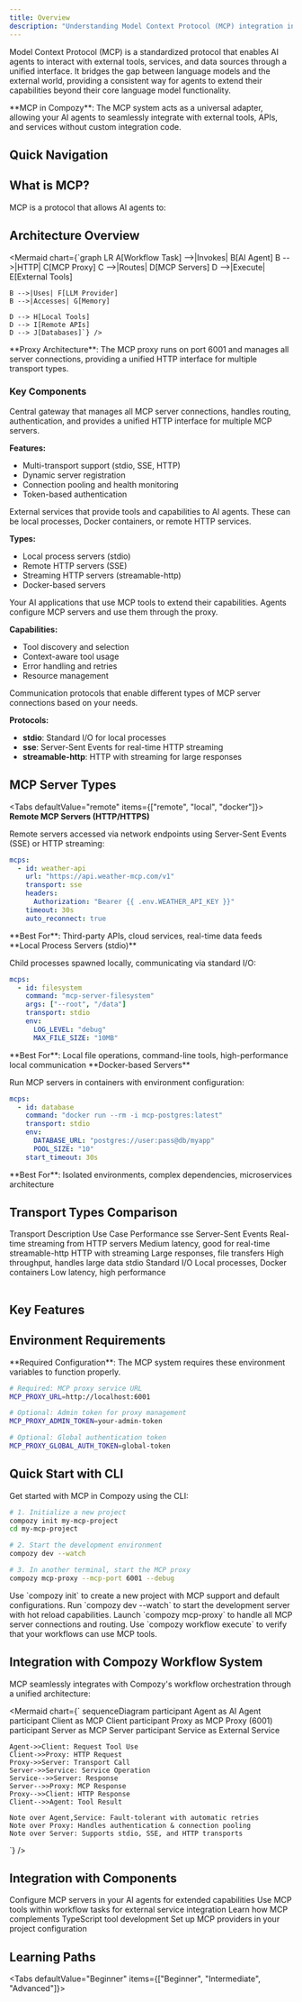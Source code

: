 ```yaml
---
title: Overview
description: "Understanding Model Context Protocol (MCP) integration in Compozy"
---
```


Model Context Protocol (MCP) is a standardized protocol that enables AI agents to interact with external tools, services, and data sources through a unified interface. It bridges the gap between language models and the external world, providing a consistent way for agents to extend their capabilities beyond their core language model functionality.

<Callout type="info">
**MCP in Compozy**: The MCP system acts as a universal adapter, allowing your AI agents to seamlessly integrate with external tools, APIs, and services without custom integration code.
</Callout>

## Quick Navigation

<ReferenceCardList cols={3}>
  <ReferenceCard
    title="MCP Proxy Server"
    href="/docs/core/mcp/mcp-proxy-server"
    description="Central gateway architecture"
    icon="Radio"
  />
  <ReferenceCard
    title="Transport Configuration"
    href="/docs/core/mcp/transport-configuration"
    description="Communication protocols"
    icon="Link2"
  />
  <ReferenceCard
    title="Security & Authentication"
    href="/docs/core/mcp/security-authentication"
    description="Secure your MCP setup"
    icon="Shield"
  />
</ReferenceCardList>

## What is MCP?

MCP is a protocol that allows AI agents to:

<FeatureCardList cols={2}>
  <FeatureCard
    title="File System Access"
    description="Read, write, and manipulate files and directories"
    icon="FileCode"
  />
  <FeatureCard
    title="Database Operations"
    description="Query and modify databases with SQL and NoSQL support"
    icon="Database"
  />
  <FeatureCard
    title="API Integration"
    description="Interact with external REST APIs and web services"
    icon="Globe"
  />
  <FeatureCard
    title="Code Execution"
    description="Run Python, JavaScript, and other code runtimes"
    icon="Cpu"
  />
</FeatureCardList>

## Architecture Overview

<Mermaid chart={`graph LR
    A[Workflow Task] -->|Invokes| B[AI Agent]
    B -->|HTTP| C[MCP Proxy]
    C -->|Routes| D[MCP Servers]
    D -->|Execute| E[External Tools]

    B -->|Uses| F[LLM Provider]
    B -->|Accesses| G[Memory]

    D --> H[Local Tools]
    D --> I[Remote APIs]
    D --> J[Databases]`} />

<Callout type="info" className="my-8">
**Proxy Architecture**: The MCP proxy runs on port 6001 and manages all server connections, providing a unified HTTP interface for multiple transport types.
</Callout>

### Key Components

<AccordionGroup>
<Accordion title="MCP Proxy" icon="Radio">
Central gateway that manages all MCP server connections, handles routing, authentication, and provides a unified HTTP interface for multiple MCP servers.

**Features:**
- Multi-transport support (stdio, SSE, HTTP)
- Dynamic server registration
- Connection pooling and health monitoring
- Token-based authentication
</Accordion>

<Accordion title="MCP Servers" icon="Package">
External services that provide tools and capabilities to AI agents. These can be local processes, Docker containers, or remote HTTP services.

**Types:**
- Local process servers (stdio)
- Remote HTTP servers (SSE)
- Streaming HTTP servers (streamable-http)
- Docker-based servers
</Accordion>

<Accordion title="AI Agents" icon="BrainCircuit">
Your AI applications that use MCP tools to extend their capabilities. Agents configure MCP servers and use them through the proxy.

**Capabilities:**
- Tool discovery and selection
- Context-aware tool usage
- Error handling and retries
- Resource management
</Accordion>

<Accordion title="Transport Layer" icon="Link2">
Communication protocols that enable different types of MCP server connections based on your needs.

**Protocols:**
- **stdio**: Standard I/O for local processes
- **sse**: Server-Sent Events for real-time HTTP streaming
- **streamable-http**: HTTP with streaming for large responses
</Accordion>
</AccordionGroup>

## MCP Server Types

<Tabs defaultValue="remote" items={["remote", "local", "docker"]}>
<Tab value="remote">
**Remote MCP Servers (HTTP/HTTPS)**

Remote servers accessed via network endpoints using Server-Sent Events (SSE) or HTTP streaming:

```yaml title="Weather API Server"
mcps:
  - id: weather-api
    url: "https://api.weather-mcp.com/v1"
    transport: sse
    headers:
      Authorization: "Bearer {{ .env.WEATHER_API_KEY }}"
    timeout: 30s
    auto_reconnect: true
```

<Callout type="info">
**Best For**: Third-party APIs, cloud services, real-time data feeds
</Callout>
</Tab>

<Tab value="local">
**Local Process Servers (stdio)**

Child processes spawned locally, communicating via standard I/O:

```yaml title="Filesystem Server"
mcps:
  - id: filesystem
    command: "mcp-server-filesystem"
    args: ["--root", "/data"]
    transport: stdio
    env:
      LOG_LEVEL: "debug"
      MAX_FILE_SIZE: "10MB"
```

<Callout type="info">
**Best For**: Local file operations, command-line tools, high-performance local communication
</Callout>
</Tab>

<Tab value="docker">
**Docker-based Servers**

Run MCP servers in containers with environment configuration:

```yaml title="Database Server"
mcps:
  - id: database
    command: "docker run --rm -i mcp-postgres:latest"
    transport: stdio
    env:
      DATABASE_URL: "postgres://user:pass@db/myapp"
      POOL_SIZE: "10"
    start_timeout: 30s
```

<Callout type="info">
**Best For**: Isolated environments, complex dependencies, microservices architecture
</Callout>
</Tab>
</Tabs>

## Transport Types Comparison

<Table>
<TableHeader>
  <TableRow>
    <TableHead>Transport</TableHead>
    <TableHead>Description</TableHead>
    <TableHead>Use Case</TableHead>
    <TableHead>Performance</TableHead>
  </TableRow>
</TableHeader>
<TableBody>
  <TableRow>
    <TableCell className="font-mono">sse</TableCell>
    <TableCell>Server-Sent Events</TableCell>
    <TableCell>Real-time streaming from HTTP servers</TableCell>
    <TableCell>Medium latency, good for real-time</TableCell>
  </TableRow>
  <TableRow>
    <TableCell className="font-mono">streamable-http</TableCell>
    <TableCell>HTTP with streaming</TableCell>
    <TableCell>Large responses, file transfers</TableCell>
    <TableCell>High throughput, handles large data</TableCell>
  </TableRow>
  <TableRow>
    <TableCell className="font-mono">stdio</TableCell>
    <TableCell>Standard I/O</TableCell>
    <TableCell>Local processes, Docker containers</TableCell>
    <TableCell>Low latency, high performance</TableCell>
  </TableRow>
</TableBody>
</Table>

## Key Features

<FeatureCardList cols={2}>
  <FeatureCard
    title="Dynamic Registration"
    description="Hot-add, update, or remove servers via Admin API with zero downtime"
    icon="RefreshCw"
  />
  <FeatureCard
    title="Security & Authentication"
    description="Token-based auth, IP allow-lists, and environment variable management"
    icon="Shield"
  />
  <FeatureCard
    title="Observability & Monitoring"
    description="Health checks, metrics tracking, and comprehensive logging"
    icon="BarChart3"
  />
  <FeatureCard
    title="Tool Discovery"
    description="Automatic discovery and aggregation across multiple servers"
    icon="Eye"
  />
</FeatureCardList>

## Environment Requirements

<Callout type="warning">
**Required Configuration**: The MCP system requires these environment variables to function properly.
</Callout>

```bash title="Environment Variables"
# Required: MCP proxy service URL
MCP_PROXY_URL=http://localhost:6001

# Optional: Admin token for proxy management
MCP_PROXY_ADMIN_TOKEN=your-admin-token

# Optional: Global authentication token
MCP_PROXY_GLOBAL_AUTH_TOKEN=global-token
```

## Quick Start with CLI

Get started with MCP in Compozy using the CLI:

```bash
# 1. Initialize a new project
compozy init my-mcp-project
cd my-mcp-project

# 2. Start the development environment
compozy dev --watch

# 3. In another terminal, start the MCP proxy
compozy mcp-proxy --mcp-port 6001 --debug
```

<Steps>
<Step title="Initialize Project">
Use `compozy init` to create a new project with MCP support and default configurations.
</Step>
<Step title="Start Development Server">
Run `compozy dev --watch` to start the development server with hot reload capabilities.
</Step>
<Step title="Start MCP Proxy">
Launch `compozy mcp-proxy` to handle all MCP server connections and routing.
</Step>
<Step title="Test Integration">
Use `compozy workflow execute` to verify that your workflows can use MCP tools.
</Step>
</Steps>

## Integration with Compozy Workflow System

MCP seamlessly integrates with Compozy's workflow orchestration through a unified architecture:

<Mermaid chart={`
sequenceDiagram
    participant Agent as AI Agent
    participant Client as MCP Client
    participant Proxy as MCP Proxy (6001)
    participant Server as MCP Server
    participant Service as External Service

    Agent->>Client: Request Tool Use
    Client->>Proxy: HTTP Request
    Proxy->>Server: Transport Call
    Server->>Service: Service Operation
    Service-->>Server: Response
    Server-->>Proxy: MCP Response
    Proxy-->>Client: HTTP Response
    Client-->>Agent: Tool Result

    Note over Agent,Service: Fault-tolerant with automatic retries
    Note over Proxy: Handles authentication & connection pooling
    Note over Server: Supports stdio, SSE, and HTTP transports
`} />

## Integration with Components

<FeatureCardList cols={2}>
  <FeatureCard
    title="Agent Configuration"
    href="/docs/core/agents/overview"
    icon="Users"
  >
    Configure MCP servers in your AI agents for extended capabilities
  </FeatureCard>
  <FeatureCard
    title="Task Integration"
    href="/docs/core/tasks/basic-tasks"
    icon="GitBranch"
  >
    Use MCP tools within workflow tasks for external service integration
  </FeatureCard>
  <FeatureCard
    title="Tool Development"
    href="/docs/core/tools/overview"
    icon="Code"
  >
    Learn how MCP complements TypeScript tool development
  </FeatureCard>
  <FeatureCard
    title="Configuration Setup"
    href="/docs/core/configuration/providers"
    icon="Settings"
  >
    Set up MCP providers in your project configuration
  </FeatureCard>
</FeatureCardList>

## Learning Paths

<Tabs defaultValue="Beginner" items={["Beginner", "Intermediate", "Advanced"]}>
<Tab>
<ReferenceCardList>
  <ReferenceCard
    title="CLI Quick Start"
    description="Use `compozy init` and `compozy dev` to get started in minutes"
    href="/docs/core/getting-started/quick-start"
    icon="Terminal"
  />
  <ReferenceCard
    title="First Workflow Tutorial"
    description="Step-by-step guide to creating MCP-powered workflows"
    href="/docs/core/getting-started/first-workflow"
    icon="PlayCircle"
  />
  <ReferenceCard
    title="Agent Basics"
    description="Learn agent configuration before MCP integration"
    href="/docs/core/agents/overview"
    icon="BrainCircuit"
  />
</ReferenceCardList>
</Tab>

<Tab>
<ReferenceCardList>
  <ReferenceCard
    title="Transport Configuration"
    description="Master stdio, SSE, and HTTP transport protocols"
    href="/docs/core/mcp/transport-configuration"
    icon="Network"
  />
  <ReferenceCard
    title="Security & Authentication"
    description="Secure your MCP deployments with proper authentication"
    href="/docs/core/mcp/security-authentication"
    icon="Shield"
  />
</ReferenceCardList>
</Tab>

</Tabs>
